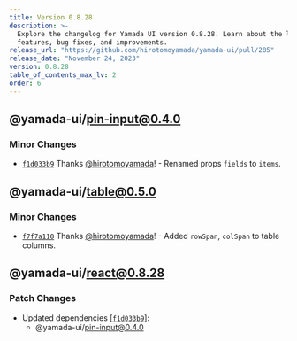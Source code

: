 ```yaml
---
title: Version 0.8.28
description: >-
  Explore the changelog for Yamada UI version 0.8.28. Learn about the latest
  features, bug fixes, and improvements.
release_url: "https://github.com/hirotomoyamada/yamada-ui/pull/285"
release_date: "November 24, 2023"
version: 0.8.28
table_of_contents_max_lv: 2
order: 6
---
```


## @yamada-ui/pin-input@0.4.0

### Minor Changes

- [`f1d033b9`](https://github.com/hirotomoyamada/yamada-ui/commit/f1d033b9da15321e5594dbca4a57d287265b0963) Thanks [@hirotomoyamada](https://github.com/hirotomoyamada)! - Renamed props `fields` to `items`.

## @yamada-ui/table@0.5.0

### Minor Changes

- [`f7f7a110`](https://github.com/hirotomoyamada/yamada-ui/commit/f7f7a11084c88bc2c0941a53c277f3d4a6901d1a) Thanks [@hirotomoyamada](https://github.com/hirotomoyamada)! - Added `rowSpan`, `colSpan` to table columns.

## @yamada-ui/react@0.8.28

### Patch Changes

- Updated dependencies \[[`f1d033b9`](https://github.com/hirotomoyamada/yamada-ui/commit/f1d033b9da15321e5594dbca4a57d287265b0963)]:
  - @yamada-ui/pin-input@0.4.0
